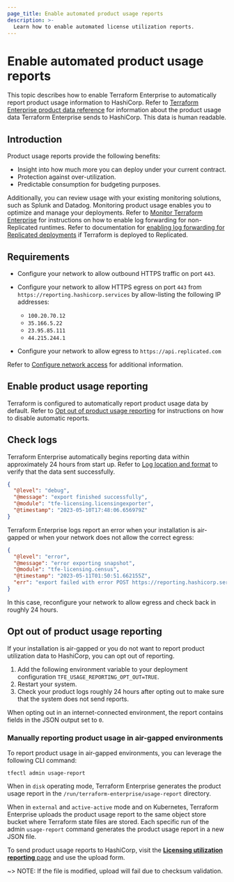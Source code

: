 ```yaml
---
page_title: Enable automated product usage reports
description: >-
  Learn how to enable automated license utilization reports.
---
```


# Enable automated product usage reports

This topic describes how to enable Terraform Enterprise to automatically report product usage information to HashiCorp. Refer to [Terraform Enterprise product data reference](/terraform/enterprise/deploy/reference/product-data) for information about the product usage data Terraform Enterprise sends to HashiCorp. This data is human readable.

## Introduction

Product usage reports provide the following benefits:

- Insight into how much more you can deploy under your current contract.
- Protection against over-utilization.
- Predictable consumption for budgeting purposes.

Additionally, you can review usage with your existing monitoring solutions, such as Splunk and Datadog. Monitoring product usage enables you to optimize and manage your deployments. Refer to [Monitor Terraform Enterprise](/terraform/enterprise/deploy/manage/monitor) for instructions on how to enable log forwarding for non-Replicated runtimes. Refer to documentation for [enabling log forwarding for Replicated deployments](/terraform/enterprise/deploy/replicated/monitoring/logging) if Terraform is deployed to Replicated.  

## Requirements

- Configure your network to allow outbound HTTPS traffic on port `443`.
- Configure your network to allow HTTPS egress on port `443` from `https://reporting.hashicorp.services` by allow-listing the following IP addresses:

  - `100.20.70.12`
  - `35.166.5.22`
  - `23.95.85.111`
  - `44.215.244.1` 

- Configure your network to allow egress to `https://api.replicated.com`

Refer to [Configure network access](/terraform/enterprise/deploy/configuration/network) for additional information.

## Enable product usage reporting

Terraform is configured to automatically report product usage data by default. Refer to [Opt out of product usage reporting](#opt-out-of-product-usage-reporting) for instructions on how to disable automatic reports.

## Check logs

Terraform Enterprise automatically begins reporting data within approximately 24 hours from start up. Refer to [Log location and format](/terraform/enterprise/deploy/manage/monitor#log-location-and-format) to verify that the data sent successfully.

```json
{
  "@level": "debug",
  "@message": "export finished successfully",
  "@module": "tfe-licensing.licensingexporter",
  "@timestamp": "2023-05-10T17:48:06.656979Z"
}
```

Terraform Enterprise logs report an error when your installation is air-gapped or when your network does not allow the correct egress:

```json
{
  "@level": "error",
  "@message": "error exporting snapshot",
  "@module": "tfe-licensing.census",
  "@timestamp": "2023-05-11T01:50:51.662155Z",
  "err": "export failed with error POST https://reporting.hashicorp.services giving up after 5 attempt(s): Post \"https://reporting.hashicorp.services\": dial tcp 35.166.5.222:443: i/o timeout"
}
```

In this case, reconfigure your network to allow egress and check back in roughly 24 hours.

## Opt out of product usage reporting

If your installation is air-gapped or you do not want to report product utilization data to HashiCorp, you can opt out of reporting.

1. Add the following environment variable to your deployment configuration `TFE_USAGE_REPORTING_OPT_OUT=TRUE`.
1. Restart your system.
1. Check your product logs roughly 24 hours after opting out to make sure that the system does not send reports.

When opting out in an internet-connected environment, the report contains fields in the JSON output set to `0`. 

### Manually reporting product usage in air-gapped environments
To report product usage in air-gapped environments, you can leverage the following CLI command:

```
tfectl admin usage-report
```

When in `disk` operating mode, Terraform Enterprise generates the product usage report in the `/run/terraform-enterprise/usage-report` directory.

When in `external` and `active-active` mode and on Kubernetes, Terraform Enterprise uploads the product usage report to the same object store bucket where Terraform state files are stored.
Each specific run of the admin `usage-report` command generates the product usage report in a new JSON file.

To send product usage reports to HashiCorp, visit the [**Licensing utilization reporting** page](https://portal.cloud.hashicorp.com/license-utilization/reports/create) and use the upload form.

~> NOTE: If the file is modified, upload will fail due to checksum validation.
